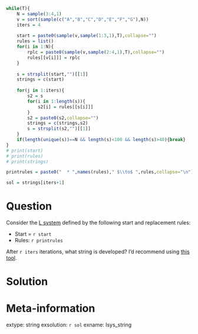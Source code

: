 ```r

while(T){
    N = sample(3:4,1)
    v = sort(sample(c("A","B","C","D","E","F","G"),N))
    iters = 4
    
    start = paste0(sample(v,sample(1:3,1),T),collapse="")
    rules = list()
    for(i in 1:N){
        rplc = paste0(sample(v,sample(2:4,1),T),collapse="")
        rules[[v[i]]] = rplc
    }
    
    s = strsplit(start,"")[[1]]
    strings = c(start)
    
    for(j in 1:iters){
        s2 = s
        for(i in 1:length(s)){
            s2[i] = rules[[s[i]]]
        }
        s2 = paste0(s2,collapse="")
        strings = c(strings,s2)
        s = strsplit(s2,"")[[1]]
    }
    if(length(unique(s))==N && length(s)<100 && length(s)>40){break}
}
# print(start)
# print(rules)
# print(strings)

printrules = paste0("  * ",names(rules)," $\\to$ ",rules,collapse="\n")

sol = strings[iters+1]
```

Question
========

Consider the [L system](https://en.wikipedia.org/wiki/L-system) defined by the following start and replacement rules:

* Start = `r start`
* Rules:
`r printrules`

After `r iters` iterations, what string is developed? I'd recommend using [this tool](https://chadworley.github.io/Lsys_string_gen.html).


Solution
========



Meta-information
============
extype: string
exsolution: `r sol`
exname: lsys_string